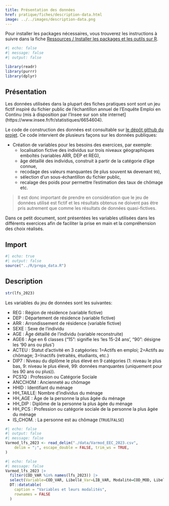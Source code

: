 ```yaml
---
title: Présentation des données
href: pratique/fiches/description-data.html
image: ../../images/description-data.png
---
```



Pour installer les packages nécessaires, vous trouverez les instructions à suivre 
dans la fiche [Ressources / Installer les packages et les outils sur R](../../ressources/fiches/outils-install.html). 


```r
#| echo: false
#| message: false
#| output: false

library(readr)
library(purrr)
library(dplyr)
```


## Présentation

Les données utilisées dans la plupart des fiches pratiques sont sont un jeu fictif inspiré du fichier public de l'échantillon annuel de l'Enquête Emploi en Continu 
(mis à disposition par l'Insee sur son site internet](https://www.insee.fr/fr/statistiques/6654604).

Le code de construction des données est consultable sur 
[le dépôt github du projet](https://github.com/InseeFrLab/formation_protection_donnees/blob/main/pratique/R/prepa_data.R). Ce code intervient de plusieurs façons sur les données publiques:

- Création de variables pour les besoins des exercices, par exemple:
  - localisation fictive des individus sur trois niveaux géographiques emboîtés (variables ARR, DEP et REG),
  - âge détaillé des individus, construit à partir de la catégorie d'âge connue,
  - recodage des valeurs manquantes (le plus souvent `NA` devenant `99`),
  - sélection d'un sous-échantillon du fichier public,
  - recalage des poids pour permettre l'estimation des taux de chômage etc.


> Il est donc important de prendre en considération que le jeu de données 
utilisé est fictif et les résultats obtenus ne doivent pas être pris autrement 
que comme les résultats de données quasi-fictives.


Dans ce petit document, sont présentées les variables utilisées dans les différents exercices afin 
de faciliter la prise en main et la compréhension des choix réalisés.

## Import


```r
#| echo: true
#| output: false
source("../R/prepa_data.R")
```


## Description

```r
str(lfs_2023)
```

Les variables du jeu de données sont les suivantes:

- REG      : Région de résidence (variable fictive)
- DEP      : Département de résidence (variable fictive)
- ARR      : Arrondissement de résidence (variable fictive)
- SEXE     : Sexe de l'individu
- AGE      : Âge détaillé de l'individu (variable reconstruite)
- AGE6     : Âge en 6 classes ("15": signifie les 'les 15-24 ans', "90": désigne les '90 ans ou plus')
- ACTEU    : Statut d'activité en 3 catgéories: 1=Actifs en emploi; 2=Actifs au chômage; 3=Inactifs (retraités, étudiants, etc.)
- DIP7     : Niveau du diplôme le plus élevé en 9 catégories (1: niveau le plus bas, 9: niveau le plus élevé, 99: données manquantes (uniquement pour les 90 ans ou plus)).
- PCS1Q    : Profession ou Catégorie Sociale 
- ANCCHOM  : Ancienneté au chômage
- HHID     : Identifiant du ménage
- HH_TAILLE: Nombre d'individus du ménage
- HH_AGE   : Âge de la personne la plus âgée du ménage
- HH_DIP   : Diplôme de la personne la plus âgée du ménage
- HH_PCS   : Profession ou catégorie sociale de la personne la plus âgée du ménage
- IS_CHOM. : La personne est au chômage (`TRUE`/`FALSE`)


```r
#| echo: false
#| output: false
#| message: false
Varmod_lfs_2023 <- read_delim("./data/Varmod_EEC_2023.csv", 
    delim = ";", escape_double = FALSE, trim_ws = TRUE,
)
```


```r
#| echo: false
#| message: false
Varmod_lfs_2023 |> 
  filter(COD_VAR %in% names(lfs_2023)) |>
  select(Variable=COD_VAR, Libellé_Var=LIB_VAR, Modalité=COD_MOD, Libellé_Mod=LIB_MOD) |> 
  DT::datatable(
    caption = "Variables et leurs modalités",
    rownames = FALSE
  )
```

